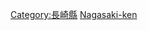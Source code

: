 {{日本行政區劃分類導航|建築物}}
{{Commonscat|Buildings in Nagasaki prefecture}}

[[Category:長崎縣|Category:長崎縣]]
[[Category:日本各都道府縣建築物|Nagasaki-ken]]